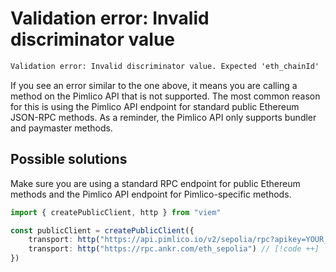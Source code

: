 # Validation error: Invalid discriminator value

```txt
Validation error: Invalid discriminator value. Expected 'eth_chainId' | 'eth_supportedEntryPoints' | 'eth_coinbase' | 'eth_estimateUserOperationGas' | 'eth_sendUserOperation' | 'eth_getUserOperationByHash' | 'eth_getUserOperationReceipt' | 'pm_supportedEntryPoints' | 'pm_sponsorUserOperation' | 'web3_clientVersion' | 'pimlico_sendCompressedUserOperation' | 'pimlico_getUserOperationStatus' | 'pimlico_getUserOperationGasPrice' | 'pimlico_getBalance' | 'pm_validateSponsorshipPolicies' at \"method\""
```

If you see an error similar to the one above, it means you are calling a method on the Pimlico API that is not supported. The most common reason for this is using the Pimlico API endpoint for standard public Ethereum JSON-RPC methods. As a reminder, the Pimlico API only supports bundler and paymaster methods.

## Possible solutions

Make sure you are using a standard RPC endpoint for public Ethereum methods and the Pimlico API endpoint for Pimlico-specific methods.

```ts
import { createPublicClient, http } from "viem"

const publicClient = createPublicClient({
    transport: http("https://api.pimlico.io/v2/sepolia/rpc?apikey=YOUR_PIMLICO_API_KEY") // [!code --]
    transport: http("https://rpc.ankr.com/eth_sepolia") // [!code ++]
})
```